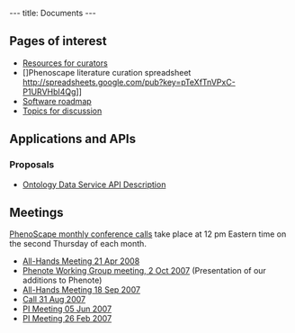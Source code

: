 ---
title: Documents
---

==Pages of interest==
* [[Resources for curators]]
* []Phenoscape literature curation spreadsheet http://spreadsheets.google.com/pub?key=pTeXfTnVPxC-P1URVHbI4Qg]]
* [[Software roadmap]]
* [[Topics for discussion]]

==Applications and APIs==

===Proposals===
* [[Ontology_Data_Service_API|Ontology Data Service API Description]]

==Meetings==

[[WG:PhenoScape monthly conference call|PhenoScape monthly conference calls]] take place at 12 pm Eastern time on the second Thursday of each month.

* [[WG:All-Hands Meeting 21Apr08|All-Hands Meeting 21 Apr 2008]]
* [[WG:Phenote Working Group 02Oct07|Phenote Working Group meeting, 2 Oct 2007]] (Presentation of our additions to Phenote)
* [[WG:All-Hands Meeting 18Sep07|All-Hands Meeting 18 Sep 2007]]
* [[WG:Call 31Aug07|Call 31 Aug 2007]]
* [[WG:PI Meeting 5Jun07|PI Meeting 05 Jun 2007]]
* [[WG:PI Meeting 26feb07|PI Meeting 26 Feb 2007]]